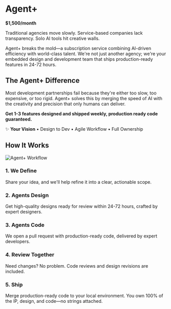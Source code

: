 # Agent+

**$1,500/month**

Traditional agencies move slowly. Service-based companies lack transparency. Solo AI tools hit creative walls.

Agent+ breaks the mold—a subscription service combining AI-driven efficiency with world-class talent. We're not just another agency; we're your embedded design and development team that ships production-ready features in 24-72 hours.

## The Agent+ Difference

Most development partnerships fail because they're either too slow, too expensive, or too rigid. Agent+ solves this by merging the speed of AI with the creativity and precision that only humans can deliver.

**Get 1-3 features designed and shipped weekly, production ready code guaranteed.**

✨ **Your Vision** • Design to Dev • Agile Workflow • Full Ownership

## How It Works

![Agent+ Workflow](/images/agent-plus-workflow.png)

### 1. We Define

Share your idea, and we'll help refine it into a clear, actionable scope.

### 2. Agents Design

Get high-quality designs ready for review within 24-72 hours, crafted by expert designers.

### 3. Agents Code

We open a pull request with production-ready code, delivered by expert developers.

### 4. Review Together

Need changes? No problem. Code reviews and design revisions are included.

### 5. Ship

Merge production-ready code to your local environment. You own 100% of the IP, design, and code—no strings attached.
